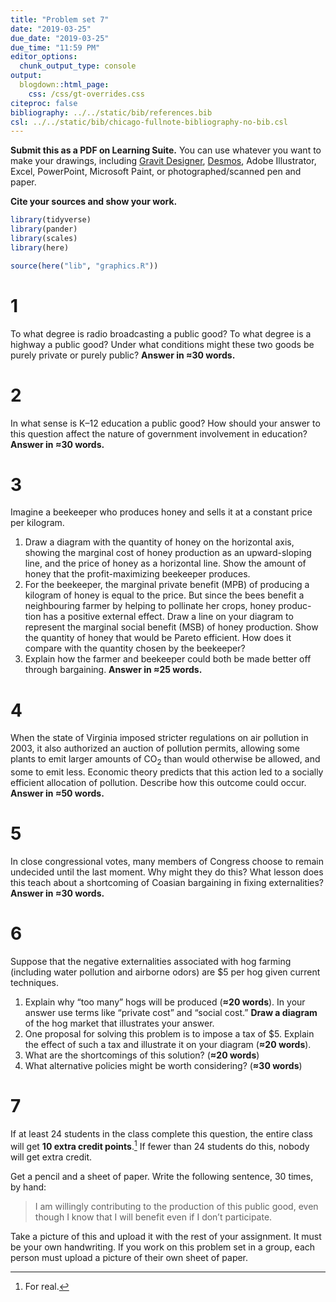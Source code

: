 ```yaml
---
title: "Problem set 7"
date: "2019-03-25"
due_date: "2019-03-25"
due_time: "11:59 PM"
editor_options: 
  chunk_output_type: console
output:
  blogdown::html_page:
    css: /css/gt-overrides.css
citeproc: false
bibliography: ../../static/bib/references.bib
csl: ../../static/bib/chicago-fullnote-bibliography-no-bib.csl
---
```



**Submit this as a PDF on Learning Suite.** You can use whatever you want to make your drawings, including [Gravit Designer](https://gravit.io/), [Desmos](https://www.desmos.com/), Adobe Illustrator, Excel, PowerPoint, Microsoft Paint, or photographed/scanned pen and paper.

**Cite your sources and show your work.**

```r
library(tidyverse)
library(pander)
library(scales)
library(here)

source(here("lib", "graphics.R"))
```

# 1

To what degree is radio broadcasting a public good? To what degree is a highway a public good? Under what conditions might these two goods be purely private or purely public? **Answer in ≈30 words.**


# 2

In what sense is K–12 education a public good? How should your answer to this question affect the nature of government involvement in education? **Answer in ≈30 words.**


# 3

Imagine a beekeeper who produces honey and sells it at a constant price per kilogram.

1. Draw a diagram with the quantity of honey on the horizontal axis, showing the marginal cost of honey production as an upward-sloping line, and the price of honey as a horizontal line. Show the amount of honey that the profit-maximizing beekeeper produces.
2. For the beekeeper, the marginal private benefit (MPB) of producing a kilogram of honey is equal to the price. But since the bees benefit a neighbouring farmer by helping to pollinate her crops, honey produc- tion has a positive external effect. Draw a line on your diagram to represent the marginal social benefit (MSB) of honey production. Show the quantity of honey that would be Pareto efficient. How does it compare with the quantity chosen by the beekeeper?
3. Explain how the farmer and beekeeper could both be made better off through bargaining. **Answer in ≈25 words.**


# 4

When the state of Virginia imposed stricter regulations on air pollution in 2003, it also authorized an auction of pollution permits, allowing some plants to emit larger amounts of CO~2~ than would otherwise be allowed, and some to emit less. Economic theory predicts that this action led to a socially efficient allocation of pollution. Describe how this outcome could occur. **Answer in ≈50 words.**


# 5

In close congressional votes, many members of Congress choose to remain undecided until the last moment. Why might they do this? What lesson does this teach about a shortcoming of Coasian bargaining in fixing externalities? **Answer in ≈30 words.**


# 6

Suppose that the negative externalities associated with hog farming (including water pollution and airborne odors) are $5 per hog given current techniques.

1. Explain why "too many" hogs will be produced (**≈20 words**). In your answer use terms like "private cost" and "social cost." **Draw a diagram** of the hog market that illustrates your answer.
2. One proposal for solving this problem is to impose a tax of \$5. Explain the effect of such a tax and illustrate it on your diagram (**≈20 words**).  
3. What are the shortcomings of this solution? (**≈20 words**)
4. What alternative policies might be worth considering? (**≈30 words**)


# 7

If at least 24 students in the class complete this question, the entire class will get **10 extra credit points**.^[For real.] If fewer than 24 students do this, nobody will get extra credit.

Get a pencil and a sheet of paper. Write the following sentence, 30 times, by hand:

> I am willingly contributing to the production of this public good, even though I know that I will benefit even if I don't participate.

Take a picture of this and upload it with the rest of your assignment. It must be your own handwriting. If you work on this problem set in a group, each person must upload a picture of their own sheet of paper. 
